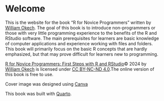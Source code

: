 # Welcome {.unnumbered}

This is the website for the book “R for Novice Programmers” written by [William Okech](https://www.williamokech.com). The goal of this book is to introduce non-programmers or those with very little programming experience to the benefits of the R and RStudio software. The main prerequisites for learners are basic knowledge of computer applications and experience working with files and folders. This book will primarily focus on the basic R concepts that are hardly emphasized, but that may prove difficult for learners new to programming.

[R for Novice Programmers: First Steps with R and RStudio](https://wokech.github.io/r4novice/)© 2024 by [William Okech](https://www.williamokech.com/) is licensed under [CC BY-NC-ND 4.0](http://creativecommons.org/licenses/by-nc-nd/4.0/?ref=chooser-v1).The online version of this book is free to use.

Cover image was designed using [Canva](https://www.canva.com/)

This book was built with [Quarto](https://quarto.org/).
